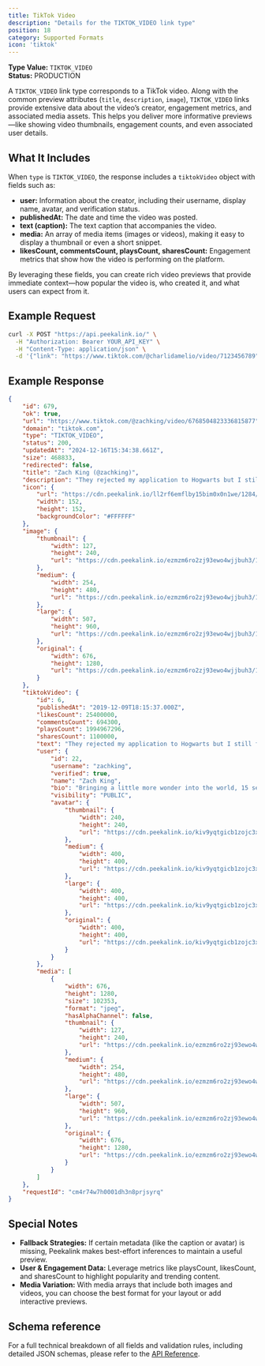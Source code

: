 ```yaml
---
title: TikTok Video
description: "Details for the TIKTOK_VIDEO link type"
position: 18
category: Supported Formats
icon: 'tiktok'
---
```


**Type Value:** `TIKTOK_VIDEO`  
**Status:** PRODUCTION

A `TIKTOK_VIDEO` link type corresponds to a TikTok video. Along with the common preview attributes (`title`, `description`, `image`), `TIKTOK_VIDEO` links provide extensive data about the video’s creator, engagement metrics, and associated media assets. This helps you deliver more informative previews—like showing video thumbnails, engagement counts, and even associated user details.

## What It Includes

When `type` is `TIKTOK_VIDEO`, the response includes a `tiktokVideo` object with fields such as:

- **user:** Information about the creator, including their username, display name, avatar, and verification status.
- **publishedAt:** The date and time the video was posted.
- **text (caption):** The text caption that accompanies the video.
- **media:** An array of media items (images or videos), making it easy to display a thumbnail or even a short snippet.
- **likesCount, commentsCount, playsCount, sharesCount:** Engagement metrics that show how the video is performing on the platform.

By leveraging these fields, you can create rich video previews that provide immediate context—how popular the video is, who created it, and what users can expect from it.

## Example Request

```bash
curl -X POST "https://api.peekalink.io/" \
  -H "Authorization: Bearer YOUR_API_KEY" \
  -H "Content-Type: application/json" \
  -d '{"link": "https://www.tiktok.com/@charlidamelio/video/7123456789"}'
```

## Example Response

```json
{
    "id": 679,
    "ok": true,
    "url": "https://www.tiktok.com/@zachking/video/6768504823336815877",
    "domain": "tiktok.com",
    "type": "TIKTOK_VIDEO",
    "status": 200,
    "updatedAt": "2024-12-16T15:34:38.661Z",
    "size": 468833,
    "redirected": false,
    "title": "Zach King (@zachking)",
    "description": "They rejected my application to Hogwarts but I still found a way to be a wizard. 🧹#illusion #magic #harrypotter",
    "icon": {
        "url": "https://cdn.peekalink.io/ll2rf6emflby15bim0x0n1we/1284/favicon.png",
        "width": 152,
        "height": 152,
        "backgroundColor": "#FFFFFF"
    },
    "image": {
        "thumbnail": {
            "width": 127,
            "height": 240,
            "url": "https://cdn.peekalink.io/ezmzm6ro2zj93ewo4wjjbuh3/1419/08bdf3f0d95b47cb8ea7ec7c85b6921a_1575915341_thumbnail.jpeg"
        },
        "medium": {
            "width": 254,
            "height": 480,
            "url": "https://cdn.peekalink.io/ezmzm6ro2zj93ewo4wjjbuh3/1419/08bdf3f0d95b47cb8ea7ec7c85b6921a_1575915341_medium.jpeg"
        },
        "large": {
            "width": 507,
            "height": 960,
            "url": "https://cdn.peekalink.io/ezmzm6ro2zj93ewo4wjjbuh3/1419/08bdf3f0d95b47cb8ea7ec7c85b6921a_1575915341_large.jpeg"
        },
        "original": {
            "width": 676,
            "height": 1280,
            "url": "https://cdn.peekalink.io/ezmzm6ro2zj93ewo4wjjbuh3/1419/08bdf3f0d95b47cb8ea7ec7c85b6921a_1575915341_original.jpeg"
        }
    },
    "tiktokVideo": {
        "id": 6,
        "publishedAt": "2019-12-09T18:15:37.000Z",
        "likesCount": 25400000,
        "commentsCount": 694300,
        "playsCount": 1994967296,
        "sharesCount": 1100000,
        "text": "They rejected my application to Hogwarts but I still found a way to be a wizard. 🧹#illusion #magic #harrypotter",
        "user": {
            "id": 22,
            "username": "zachking",
            "verified": true,
            "name": "Zach King",
            "bio": "Bringing a little more wonder into the world, 15 seconds at a time",
            "visibility": "PUBLIC",
            "avatar": {
                "thumbnail": {
                    "width": 240,
                    "height": 240,
                    "url": "https://cdn.peekalink.io/kiv9yqtgicb1zojc3x069jnj/1418/smgf5f369c884044a8df770614bbfd64717_thumbnail.jpeg"
                },
                "medium": {
                    "width": 400,
                    "height": 400,
                    "url": "https://cdn.peekalink.io/kiv9yqtgicb1zojc3x069jnj/1418/smgf5f369c884044a8df770614bbfd64717_medium.jpeg"
                },
                "large": {
                    "width": 400,
                    "height": 400,
                    "url": "https://cdn.peekalink.io/kiv9yqtgicb1zojc3x069jnj/1418/smgf5f369c884044a8df770614bbfd64717_large.jpeg"
                },
                "original": {
                    "width": 400,
                    "height": 400,
                    "url": "https://cdn.peekalink.io/kiv9yqtgicb1zojc3x069jnj/1418/smgf5f369c884044a8df770614bbfd64717_original.jpeg"
                }
            }
        },
        "media": [
            {
                "width": 676,
                "height": 1280,
                "size": 102353,
                "format": "jpeg",
                "hasAlphaChannel": false,
                "thumbnail": {
                    "width": 127,
                    "height": 240,
                    "url": "https://cdn.peekalink.io/ezmzm6ro2zj93ewo4wjjbuh3/1419/08bdf3f0d95b47cb8ea7ec7c85b6921a_1575915341_thumbnail.jpeg"
                },
                "medium": {
                    "width": 254,
                    "height": 480,
                    "url": "https://cdn.peekalink.io/ezmzm6ro2zj93ewo4wjjbuh3/1419/08bdf3f0d95b47cb8ea7ec7c85b6921a_1575915341_medium.jpeg"
                },
                "large": {
                    "width": 507,
                    "height": 960,
                    "url": "https://cdn.peekalink.io/ezmzm6ro2zj93ewo4wjjbuh3/1419/08bdf3f0d95b47cb8ea7ec7c85b6921a_1575915341_large.jpeg"
                },
                "original": {
                    "width": 676,
                    "height": 1280,
                    "url": "https://cdn.peekalink.io/ezmzm6ro2zj93ewo4wjjbuh3/1419/08bdf3f0d95b47cb8ea7ec7c85b6921a_1575915341_original.jpeg"
                }
            }
        ]
    },
    "requestId": "cm4r74w7h0001dh3n8prjsyrq"
}
```

## Special Notes

- **Fallback Strategies:** If certain metadata (like the caption or avatar) is missing, Peekalink makes best-effort inferences to maintain a useful preview.
- **User & Engagement Data:** Leverage metrics like playsCount, likesCount, and sharesCount to highlight popularity and trending content.
- **Media Variation:** With media arrays that include both images and videos, you can choose the best format for your layout or add interactive previews.

## Schema reference

For a full technical breakdown of all fields and validation rules, including detailed JSON schemas, please refer to the [API Reference](/api-reference/).
